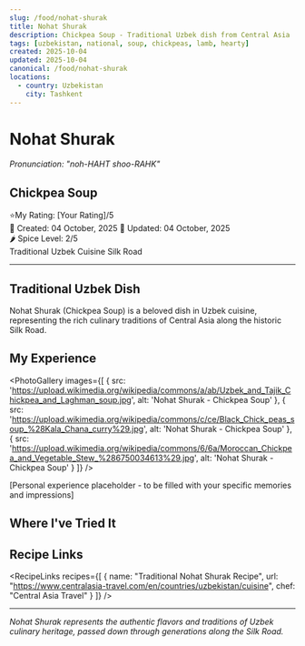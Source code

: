 ```yaml
---
slug: /food/nohat-shurak
title: Nohat Shurak
description: Chickpea Soup - Traditional Uzbek dish from Central Asia
tags: [uzbekistan, national, soup, chickpeas, lamb, hearty]
created: 2025-10-04
updated: 2025-10-04
canonical: /food/nohat-shurak
locations:
  - country: Uzbekistan
    city: Tashkent
---
```



# Nohat Shurak
*Pronunciation: "noh-HAHT shoo-RAHK"*

## Chickpea Soup

<div className="food-rating">
  <span className="star">⭐</span>My Rating: [Your Rating]/5
</div>

<div className="food-metadata">
  <span className="food-date">📅 Created: 04 October, 2025</span>
  <span className="food-date">🔄 Updated: 04 October, 2025</span>
</div>

<div className="spice-level">
  🌶️ Spice Level: 2/5
</div>

<div className="food-tags">
  <span className="food-tag">Traditional</span>
  <span className="food-tag">Uzbek Cuisine</span>
  <span className="food-tag">Silk Road</span>
</div>

---

## Traditional Uzbek Dish

Nohat Shurak (Chickpea Soup) is a beloved dish in Uzbek cuisine, representing the rich culinary traditions of Central Asia along the historic Silk Road.

## My Experience

<PhotoGallery
  images={[
    { src: 'https://upload.wikimedia.org/wikipedia/commons/a/ab/Uzbek_and_Tajik_Chickpea_and_Laghman_soup.jpg', alt: 'Nohat Shurak - Chickpea Soup' },
    { src: 'https://upload.wikimedia.org/wikipedia/commons/c/ce/Black_Chick_peas_soup_%28Kala_Chana_curry%29.jpg', alt: 'Nohat Shurak - Chickpea Soup' },
    { src: 'https://upload.wikimedia.org/wikipedia/commons/6/6a/Moroccan_Chickpea_and_Vegetable_Stew_%286750034613%29.jpg', alt: 'Nohat Shurak - Chickpea Soup' }
  ]}
/>

[Personal experience placeholder - to be filled with your specific memories and impressions]

## Where I've Tried It

<MapEmbed location="Tashkent, Uzbekistan" description="Traditional preparation across Uzbekistan" />

## Recipe Links

<RecipeLinks
  recipes={[
    {
      name: "Traditional Nohat Shurak Recipe",
      url: "https://www.centralasia-travel.com/en/countries/uzbekistan/cuisine",
      chef: "Central Asia Travel"
    }
  ]}
/>

---

*Nohat Shurak represents the authentic flavors and traditions of Uzbek culinary heritage, passed down through generations along the Silk Road.*

